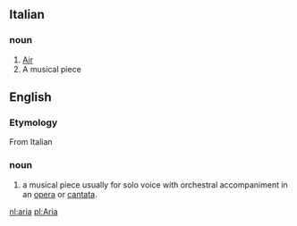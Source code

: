 ==Italian==
===noun===
#[[Air]]
#A musical piece

==English==
===Etymology===
From Italian

===noun===
#a musical piece usually for solo voice with orchestral accompaniment in an [[opera]] or [[cantata]].

[[nl:aria]]
[[pl:Aria]]